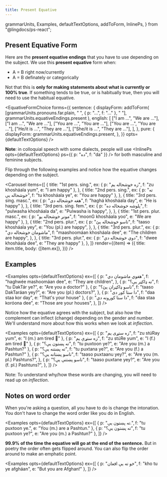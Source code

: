 ```yaml
---
title: Present Equative
---
```


  grammarUnits,
  Examples,
  defaultTextOptions,
  addToForm,
  InlinePs,
} from "@lingdocs/ps-react";

<VideoPlayer src="https://www.youtube.com/watch?v=4aIBSuNHNRk" />

## Present Equative Form

Here are the **present equative endings** that you have to use depending on the subject. We use this **present equative** form when:

- A = B right now/currently
- A = B definately or categorically

Not that this is **only for making statements about what is currently or 100% true**. If something tends to be true, or is habitually true, then you will need to use the <Link to="/equatives/habitual-equative">habitual equative</Link>.

<EquativeFormChoice
  forms={{
    sentence: {
      displayForm: addToForm(
        [grammarUnits.pronouns.far.plain, " ", { p: "...", f: "..." }, " "],
        grammarUnits.equativeEndings.present
      ),
      english: [
        ["I am ...", "We are ..."],
        ["I am ...", "We are ..."],
        ["You are ...", "You are ..."],
        ["You are ...", "You are ..."],
        ["He/it is ...", "They are ..."],
        ["She/it is ...", "They are ..."],
      ],
    },
    pure: {
      displayForm: grammarUnits.equativeEndings.present,
    },
  }}
  opts={defaultTextOptions}
/>

**Note**: in colloquial speech with some dialects, people will use <InlinePs opts={defaultTextOptions} ps={{ p: "ده", f: "da" }} /> for both masculine and feminine subjects.

Flip through the following examples and notice how the equative changes depending on the subject.

<Carousel
  items={[
    {
      title: "1st pers. sing.",
      ex: { p: "زه خوشحاله یم", f: "zu khosháala yum", e: "I am happy" },
    },
    {
      title: "2nd pers. sing.",
      ex: { p: "ته خوشحاله یې", f: "tu khosháala ye", e: "You are happy" },
    },
    {
      title: "3rd pers. sing. masc.",
      ex: { p: "هغه خوشحاله دی", f: "haghá khosháala day", e: "He is happy" },
    },
    {
      title: "3rd pers. sing. fem.",
      ex: {
        p: "پلوشه خوشحاله ده",
        f: "pulwasha khosháala da",
        e: "Pulwasha is happy",
      },
    },
    {
      title: "1st pers. plur. masc.",
      ex: { p: "مونږ خوشحاله یو", f: "moonG khosháala yoo", e: "We are happy" },
    },
    {
      title: "2nd pers. plur.",
      ex: {
        p: "تاسو خوشحاله یئ",
        f: "taaso khosháala yey",
        e: "You (pl.) are happy",
      },
    },
    {
      title: "3rd pers. plur.",
      ex: {
        p: "ماشومان خوشحاله دي",
        f: "maashoomáan khosháala dee",
        e: "The children are happy",
      },
    },
    {
      title: "3rd pers. plur.",
      ex: { p: "دوي خوشحاله دي", f: "dwee khosháala dee", e: "They are happy" },
    },
  ]}
  render={(item) => ({
    title: item.title,
    body: <Examples opts={defaultTextOptions}>{[item.ex]}</Examples>,
  })}
/>

## Examples

<Examples
  opts={defaultTextOptions}
  ex={[
    {
      p: "هغوي ماشومان دي",
      f: "haghwée mashoomáan dee",
      e: "They are children",
    },
    { p: "ته ډاکټر یې؟", f: "tu DakTár ye?", e: "Are you a doctor?" },
    {
      p: "تاسو ډاکټران یئ؟",
      f: "taaso DakTaráan yey?",
      e: "Are you (pl.) doctors?",
    },
    { p: "دا ستا کور دی", f: "daa staa kor day", e: "That's your house" },
    {
      p: "دا ستا کورونه دي",
      f: "daa staa koróona dee",
      e: "Those are your houses",
    },
  ]}
/>

Notice how the equative agrees with the subject, but also how the complement can inflect (change) depending on the gender and number. We'll understand more about how this works when we look at _inflection_.

<Examples
  opts={defaultTextOptions}
  ex={[
    { p: "زه ستړی یم", f: "zu stúRay yum", e: "I (m.) am tired 👨" },
    { p: "زه ستړې یم", f: "zu stúRe yum", e: "I (f.) am tired 👩" },
    { p: "ته پښتون یې؟", f: "tu puxtoon ye?", e: "Are you (m.) a Pashtun?" },
    { p: "ته پښتنه یې؟", f: "tu puxtana ye?", e: "Are you (f.) a Pashtun?" },
    {
      p: "تاسو پښتانه یې؟",
      f: "taaso puxtaanu yey?",
      e: "Are you (m. pl.) Pashtuns?",
    },
    {
      p: "تاسو پښتنې یې؟",
      f: "taaso puxtane yey?",
      e: "Are you (f. pl.) Pashtuns?",
    },
  ]}
/>

Note: To understand why/how these words are changing, you will need to read up on _inflection_.

## Notes on word order

When you're asking a question, all you have to do is change the intonation. You don't have to change the word order like you do in English.

<Examples
  opts={defaultTextOptions}
  ex={[
    { p: "ته پښتون یې.", f: "tu puxtoon ye.", e: "You (m.) are a Pashtun." },
    { p: "ته پښتون یې؟", f: "tu puxtoon ye?", e: "Are you (m.) a Pashtun?" },
  ]}
/>

**99.9% of the time the equative will go at the end of the sentence.** But in poetry the order often gets flipped around. You can also flip the order around to make an emphatic point.

<Examples
  opts={defaultTextOptions}
  ex={[
    { p: "خو ته یې افعان", f: "kho tu ye afgháan", e: "But you are Afghan!" },
  ]}
/>

<GameDisplay record={equativeGamePresent} />

